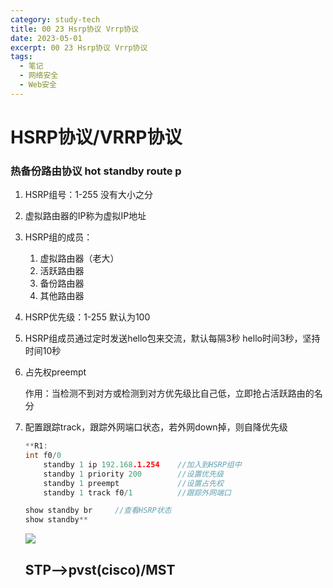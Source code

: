 ```yaml
---
category: study-tech
title: 00 23 Hsrp协议 Vrrp协议
date: 2023-05-01
excerpt: 00 23 Hsrp协议 Vrrp协议
tags:
  - 笔记
  - 网络安全
  - Web安全
---
```

# HSRP协议/VRRP协议

### 热备份路由协议  hot  standby route p

1. HSRP组号：1-255 没有大小之分
2. 虚拟路由器的IP称为虚拟IP地址
3. HSRP组的成员：
    1. 虚拟路由器（老大）
    2. 活跃路由器
    3. 备份路由器
    4. 其他路由器
4. HSRP优先级：1-255  默认为100
5. HSRP组成员通过定时发送hello包来交流，默认每隔3秒
hello时间3秒，坚持时间10秒
6. 占先权preempt
    
    作用：当检测不到对方或检测到对方优先级比自己低，立即抢占活跃路由的名分
    
7. 配置跟踪track，跟踪外网端口状态，若外网down掉，则自降优先级
    
    ```cpp
    **R1:
    int f0/0
    	standby 1 ip 192.168.1.254    //加入到HSRP组中
    	standby 1 priority 200        //设置优先级
    	standby 1 preempt             //设置占先权
    	standby 1 track f0/1          //跟踪外网端口
    
    show standby br     //查看HSRP状态
    show standby** 
    ```
    
    ![](https://raw.githubusercontent.com/yy0691/img-bed/main/Net_Safe_Notion/Untitled%2093.png)
    
    ## STP—>pvst(cisco)/MST